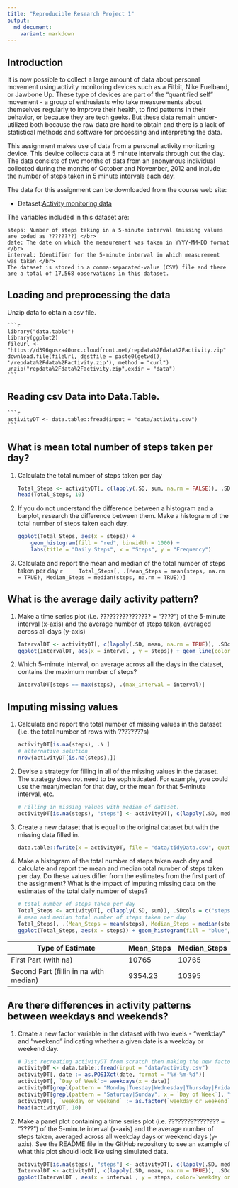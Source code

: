 ---
title: "Reproducible Research Project 1"
output:
  md_document:
    variant: markdown
---

## Introduction
It is now possible to collect a large amount of data about personal movement using activity monitoring devices such as a Fitbit, Nike Fuelband, or Jawbone Up. These type of devices are part of the "quantified self" movement - a group of enthusiasts who take measurements about themselves regularly to improve their health, to find patterns in their behavior, or because they are tech geeks. But these data remain under-utilized both because the raw data are hard to obtain and there is a lack of statistical methods and software for processing and interpreting the data.

This assignment makes use of data from a personal activity monitoring device. This device collects data at 5 minute intervals through out the day. The data consists of two months of data from an anonymous individual collected during the months of October and November, 2012 and include the number of steps taken in 5 minute intervals each day.

The data for this assignment can be downloaded from the course web site:
    
 * Dataset:[Activity monitoring data](https://d396qusza40orc.cloudfront.net/repdata%2Fdata%2Factivity.zip) 

The variables included in this dataset are:
    
    steps: Number of steps taking in a 5-minute interval (missing values are coded as ????????) </br>
    date: The date on which the measurement was taken in YYYY-MM-DD format </br>
    interval: Identifier for the 5-minute interval in which measurement was taken </br>
    The dataset is stored in a comma-separated-value (CSV) file and there are a total of 17,568 observations in this dataset. 

## Loading and preprocessing the data
Unzip data to obtain a csv file.

    ```{r}
    library("data.table")
    library(ggplot2)
    fileUrl <- "https://d396qusza40orc.cloudfront.net/repdata%2Fdata%2Factivity.zip"
    download.file(fileUrl, destfile = paste0(getwd(), '/repdata%2Fdata%2Factivity.zip'), method = "curl")
    unzip("repdata%2Fdata%2Factivity.zip",exdir = "data")
    ```

## Reading csv Data into Data.Table. 
    ```{r}
    activityDT <- data.table::fread(input = "data/activity.csv")
    ```

## What is mean total number of steps taken per day?

1. Calculate the total number of steps taken per day

    ```{r}
    Total_Steps <- activityDT[, c(lapply(.SD, sum, na.rm = FALSE)), .SDcols = c("steps"), by = .(date)] 
    head(Total_Steps, 10)
    ```

2. If you do not understand the difference between a histogram and a barplot, research the difference between them. Make a histogram of the total number of steps taken each day. 

    ```{r}
    ggplot(Total_Steps, aes(x = steps)) +
        geom_histogram(fill = "red", binwidth = 1000) +
        labs(title = "Daily Steps", x = "Steps", y = "Frequency")
    ```

3. Calculate and report the mean and median of the total number of steps taken per day
    ```{r}
    Total_Steps[, .(Mean_Steps = mean(steps, na.rm = TRUE), Median_Steps = median(steps, na.rm = TRUE))]
    ```

## What is the average daily activity pattern?

1. Make a time series plot (i.e. ???????????????? = "????") of the 5-minute interval (x-axis) and the average number of steps taken, averaged across all days (y-axis)

    ```{r}
    IntervalDT <- activityDT[, c(lapply(.SD, mean, na.rm = TRUE)), .SDcols = c("steps"), by = .(interval)] 
    ggplot(IntervalDT, aes(x = interval , y = steps)) + geom_line(color="green", size=1) + labs(title = "Avg. Daily Steps", x = "Interval", y = "Avg. Steps per day")
    ```

2. Which 5-minute interval, on average across all the days in the dataset, contains the maximum number of steps?
    
    ```{r}
IntervalDT[steps == max(steps), .(max_interval = interval)]
```


## Imputing missing values

1. Calculate and report the total number of missing values in the dataset (i.e. the total number of rows with ????????s)

    ```{r}
activityDT[is.na(steps), .N ]
# alternative solution
nrow(activityDT[is.na(steps),])
```

2. Devise a strategy for filling in all of the missing values in the dataset. The strategy does not need to be sophisticated. For example, you could use the mean/median for that day, or the mean for that 5-minute interval, etc.

    ```{r}
# Filling in missing values with median of dataset. 
activityDT[is.na(steps), "steps"] <- activityDT[, c(lapply(.SD, median, na.rm = TRUE)), .SDcols = c("steps")]
```

3. Create a new dataset that is equal to the original dataset but with the missing data filled in.

    ```{r}
data.table::fwrite(x = activityDT, file = "data/tidyData.csv", quote = FALSE)
```

4. Make a histogram of the total number of steps taken each day and calculate and report the mean and median total number of steps taken per day. Do these values differ from the estimates from the first part of the assignment? What is the impact of imputing missing data on the estimates of the total daily number of steps?
    
    ```{r}
# total number of steps taken per day
Total_Steps <- activityDT[, c(lapply(.SD, sum)), .SDcols = c("steps"), by = .(date)] 
# mean and median total number of steps taken per day
Total_Steps[, .(Mean_Steps = mean(steps), Median_Steps = median(steps))]
ggplot(Total_Steps, aes(x = steps)) + geom_histogram(fill = "blue", binwidth = 1000) + labs(title = "Daily Steps", x = "Steps", y = "Frequency")
```

Type of Estimate | Mean_Steps | Median_Steps
--- | --- | ---
    First Part (with na) | 10765 | 10765
Second Part (fillin in na with median) | 9354.23 | 10395

## Are there differences in activity patterns between weekdays and weekends?

1. Create a new factor variable in the dataset with two levels - "weekday" and "weekend" indicating whether a given date is a weekday or weekend day.

    ```{r}
# Just recreating activityDT from scratch then making the new factor variable. (No need to, just want to be clear on what the entire process is.) 
activityDT <- data.table::fread(input = "data/activity.csv")
activityDT[, date := as.POSIXct(date, format = "%Y-%m-%d")]
activityDT[, `Day of Week`:= weekdays(x = date)]
activityDT[grepl(pattern = "Monday|Tuesday|Wednesday|Thursday|Friday", x = `Day of Week`), "weekday or weekend"] <- "weekday"
activityDT[grepl(pattern = "Saturday|Sunday", x = `Day of Week`), "weekday or weekend"] <- "weekend"
activityDT[, `weekday or weekend` := as.factor(`weekday or weekend`)]
head(activityDT, 10)
```

2. Make a panel plot containing a time series plot (i.e. ???????????????? = "????") of the 5-minute interval (x-axis) and the average number of steps taken, averaged across all weekday days or weekend days (y-axis). See the README file in the GitHub repository to see an example of what this plot should look like using simulated data.

    ```{r}
activityDT[is.na(steps), "steps"] <- activityDT[, c(lapply(.SD, median, na.rm = TRUE)), .SDcols = c("steps")]
IntervalDT <- activityDT[, c(lapply(.SD, mean, na.rm = TRUE)), .SDcols = c("steps"), by = .(interval, `weekday or weekend`)] 
ggplot(IntervalDT , aes(x = interval , y = steps, color=`weekday or weekend`)) + geom_line() + labs(title = "Avg. Daily Steps by Weektype", x = "Interval", y = "No. of Steps") + facet_wrap(~`weekday or weekend` , ncol = 1, nrow=2)
```
